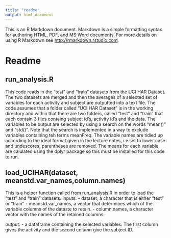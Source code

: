 ```yaml
---
title: "readme"
output: html_document
---
```


This is an R Markdown document. Markdown is a simple formatting syntax for authoring HTML, PDF, and MS Word documents. For more details on using R Markdown see <http://rmarkdown.rstudio.com>.

Readme
======
run_analysis.R
--------------
This code reads in the "test" and "train" datasets from the UCI HAR Dataset.  The two datasets are merged and then the averages of a selected set of variables for each activity and subject are outputted into a text file.
The code assumes that a folder called "UCI HAR Dataset" is in the working directory and within that there are two folders, called "test" and "train" that each contain 3 files containg subject id's, activity id's and the data.
The variables to be output are selected by using a search on the words "mean()" and "std()".  Note that the search is implemented in a way to exclude variables containing teh terms meanFreq.
The variable names are tidied up according to the ideal format given in the lecture notes, i.e set to lower case and undescores, parentheses are removed.
The means for each variable are calulated using the dplyr package so this must be installed for this code to run.

load\_UCIHAR(dataset, meanstd.var\_names,column.names)
-------------------------------------------------------
This is a helper function called from run_analysis.R in order to load the "test" and "train" datasets.
inputs:
  - dataset, a character that is either "test" or "train"
  - meanstd.var_names, a vector that determines which of the variable columns of the dataste to retain.
  - column.names, a character vector with the names of the retained columns.
  
  output:
    - a dataframe containing the selected variables.  The first column gives the activity and the second column give the subject ID.


  
